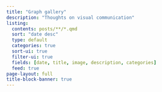 ```yaml
---
title: "Graph gallery"
description: "Thoughts on visual communication"
listing:
  contents: posts/**/*.qmd
  sort: "date desc"
  type: default
  categories: true
  sort-ui: true
  filter-ui: true
  fields: [date, title, image, description, categories]
  feed: true
page-layout: full
title-block-banner: true
---
```


